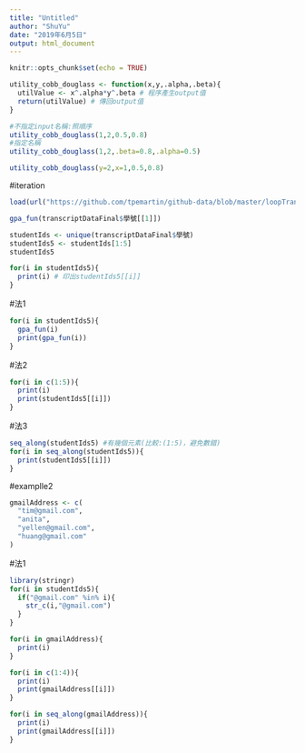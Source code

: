 ```yaml
---
title: "Untitled"
author: "ShuYu"
date: "2019年6月5日"
output: html_document
---
```


```r
knitr::opts_chunk$set(echo = TRUE)
```

```r
utility_cobb_douglass <- function(x,y,.alpha,.beta){
  utilValue <- x^.alpha*y^.beta # 程序產生output值
  return(utilValue) # 傳回output值
}
```

```r
#不指定input名稱:照順序
utility_cobb_douglass(1,2,0.5,0.8)
#指定名稱
utility_cobb_douglass(1,2,.beta=0.8,.alpha=0.5)
```
```r
utility_cobb_douglass(y=2,x=1,0.5,0.8)
```

#iteration
```r
load(url("https://github.com/tpemartin/github-data/blob/master/loopTranscriptData.Rda?raw=true"))
```

```r
gpa_fun(transcriptDataFinal$學號[[1]])
```

```r
studentIds <- unique(transcriptDataFinal$學號)
studentIds5 <- studentIds[1:5]
studentIds5
```

```r
for(i in studentIds5){
  print(i) # 印出studentIds5[[i]]
}
```
#法1
```r
for(i in studentIds5){
  gpa_fun(i)
  print(gpa_fun(i))
}
```
#法2
```r
for(i in c(1:5)){
  print(i)
  print(studentIds5[[i]])
}
```
#法3
```r
seq_along(studentIds5) #有幾個元素(比較:(1:5)，避免數錯)
for(i in seq_along(studentIds5)){
  print(studentIds5[[i]])
}
```

#examplle2
```r
gmailAddress <- c(
  "tim@gmail.com",
  "anita",
  "yellen@gmail.com",
  "huang@gmail.com"
)
```

#法1
```r
library(stringr)
for(i in studentIds5){
  if("@gmail.com" %in% i){
    str_c(i,"@gmail.com")
  }
}
```

```r
for(i in gmailAddress){
  print(i)
}
```

```r
for(i in c(1:4)){
  print(i)
  print(gmailAddress[[i]])
}
```

```r
for(i in seq_along(gmailAddress)){
  print(i)
  print(gmailAddress[[i]])
}
```





















